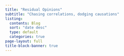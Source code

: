 ```yaml
---
title: "Residual Opinions"
subtitle: "Chasing correlations, dodging causations"
listing:
  contents: Blog
  sort: "date desc"
  type: default
  categories: true
page-layout: full
title-block-banner: true
---
```


